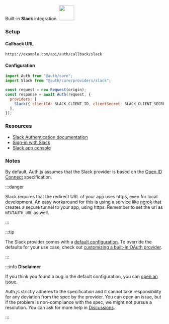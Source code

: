 <div
  style={{
    backgroundColor: "#000",
    display: "flex",
    justifyContent: "space-between",
    color: "#fff",
    padding: 16,
  }}
>
  <span>
    Built-in <b>Slack</b> integration.
  </span>
  <a href="https://www.slack.com/">
    <img
      style={{ display: "block" }}
      src="/img/providers/slack.svg"
      height="48"
    />
  </a>
</div>

### Setup

#### Callback URL

```
https://example.com/api/auth/callback/slack
```

#### Configuration

```js
import Auth from "@auth/core";
import Slack from "@auth/core/providers/slack";

const request = new Request(origin);
const response = await Auth(request, {
  providers: [
    Slack({ clientId: SLACK_CLIENT_ID, clientSecret: SLACK_CLIENT_SECRET }),
  ],
});
```

### Resources

- [Slack Authentication documentation](https://api.slack.com/authentication)
- [Sign-in with Slack](https://api.slack.com/docs/sign-in-with-slack)
- [Slack app console](https://api.slack.com/apps)

### Notes

By default, Auth.js assumes that the Slack provider is
based on the [Open ID Connect](https://openid.net/specs/openid-connect-core-1_0.html) specification.

:::danger

Slack requires that the redirect URL of your app uses https, even for local development.
An easy workaround for this is using a service like [ngrok](https://ngrok.com/) that creates a secure tunnel to your app, using https. Remember to set the url as `NEXTAUTH_URL` as well.

:::

:::tip

The Slack provider comes with a [default configuration](https://github.com/nextauthjs/next-auth/blob/main/packages/core/src/providers/slack.ts).
To override the defaults for your use case, check out [customizing a built-in OAuth provider](https://authjs.dev/guides/providers/custom-provider#override-default-options).

:::

:::info **Disclaimer**

If you think you found a bug in the default configuration, you can [open an issue](https://authjs.dev/new/provider-issue).

Auth.js strictly adheres to the specification and it cannot take responsibility for any deviation from
the spec by the provider. You can open an issue, but if the problem is non-compliance with the spec,
we might not pursue a resolution. You can ask for more help in [Discussions](https://authjs.dev/new/github-discussions).

:::
